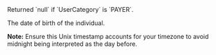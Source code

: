 <ResponseField name="Birthday" type="timestamp" >    
Returned `null` if `UserCategory` is `PAYER`.  

The date of birth of the individual.  

**Note:** Ensure this Unix timestamp accounts for your timezone to avoid midnight being interpreted as the day before.
</ResponseField>